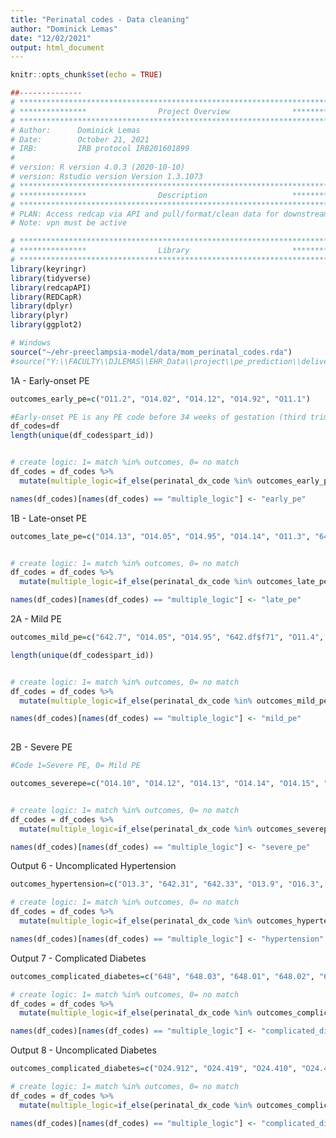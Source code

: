 ```yaml
---
title: "Perinatal codes - Data cleaning"
author: "Dominick Lemas"
date: "12/02/2021"
output: html_document
---
```


```r
knitr::opts_chunk$set(echo = TRUE)
```

```r
##-------------- 
# **************************************************************************** #
# ***************                Project Overview              *************** #
# **************************************************************************** #
# Author:      Dominick Lemas
# Date:        October 21, 2021
# IRB:         IRB protocol IRB201601899  
#
# version: R version 4.0.3 (2020-10-10)
# version: Rstudio version Version 1.3.1073  
# **************************************************************************** #
# ***************                Description                   *************** #
# **************************************************************************** #
# PLAN: Access redcap via API and pull/format/clean data for downstream analysis.
# Note: vpn must be active
```


```r
# **************************************************************************** #
# ***************                Library                       *************** #
# **************************************************************************** #
library(keyringr)
library(tidyverse)
library(redcapAPI)
library(REDCapR)
library(dplyr)
library(plyr)
library(ggplot2)
```


```r
# Windows
source("~/ehr-preeclampsia-model/data/mom_perinatal_codes.rda")
#source("Y:\\FACULTY\\DJLEMAS\\EHR_Data\\project\\pe_prediction\\delivery_linked_v0.rda")

```

1A - Early-onset PE
```r
outcomes_early_pe=c("O11.2", "O14.02", "O14.12", "O14.92", "O11.1")

#Early-onset PE is any PE code before 34 weeks of gestation (third trimester)
df_codes=df
length(unique(df_codes$part_id))


# create logic: 1= match %in% outcomes, 0= no match  
df_codes = df_codes %>%
  mutate(multiple_logic=if_else(perinatal_dx_code %in% outcomes_early_pe, 1, 0)) 

names(df_codes)[names(df_codes) == "multiple_logic"] <- "early_pe"

```

1B - Late-onset PE
```r

outcomes_late_pe=c("O14.13", "O14.05", "O14.95", "O14.14", "O11.3", "642.73", "O14.93", "642.43", "642.44", "642.53", "O14.15", "O14.03", "O14.04", "O11.5", "642.42", "642.54", "O14.94", "642.74", "642.72")


# create logic: 1= match %in% outcomes, 0= no match  
df_codes = df_codes %>%
  mutate(multiple_logic=if_else(perinatal_dx_code %in% outcomes_late_pe, 1, 0)) 

names(df_codes)[names(df_codes) == "multiple_logic"] <- "late_pe"

```

2A - Mild PE
```r
outcomes_mild_pe=c("642.7", "O14.05", "O14.95", "642.df$f71", "O11.4", "O11.9", "O14.90", "O11.3", "642.41", "O11.2", "O14.93", "642.44", "642.4", "643.73", "642.43", "642.4", "642.7", "O14.02", "642.73", "O11.3", "O14.03", "O14.04", "O11.5", "642.42", "014.94", "O14.00", "O14.10", "O14.12", "O14.13", "O14.14", "O14.15", "642.50", "642.5", "642.51", "642.52", "642.53", "642.54")

length(unique(df_codes$part_id))


# create logic: 1= match %in% outcomes, 0= no match  
df_codes = df_codes %>%
  mutate(multiple_logic=if_else(perinatal_dx_code %in% outcomes_mild_pe, 1, 0)) 

names(df_codes)[names(df_codes) == "multiple_logic"] <- "mild_pe"
 
```

2B - Severe PE
```r
#Code 1=Severe PE, 0= Mild PE

outcomes_severepe=c("O14.10", "O14.12", "O14.13", "O14.14", "O14.15", "642.50", "642.5", "642.51", "642.52", "642.53", "642.54")


# create logic: 1= match %in% outcomes, 0= no match  
df_codes = df_codes %>%
  mutate(multiple_logic=if_else(perinatal_dx_code %in% outcomes_severepe, 1, 0)) 

names(df_codes)[names(df_codes) == "multiple_logic"] <- "severe_pe"
```


Output 6 - Uncomplicated Hypertension 
```r

outcomes_hypertension=c("O13.3", "642.31", "642.33", "O13.9", "O16.3", "O16.9", "O16.1", "O16.2", "O13.2", "O13.1")

# create logic: 1= match %in% outcomes, 0= no match  
df_codes = df_codes %>%
  mutate(multiple_logic=if_else(perinatal_dx_code %in% outcomes_hypertension, 1, 0)) 

names(df_codes)[names(df_codes) == "multiple_logic"] <- "hypertension"
```


Output 7 - Complicated Diabetes
```r

outcomes_complicated_diabetes=c("648", "648.03", "648.01", "648.02", "648.04")

# create logic: 1= match %in% outcomes, 0= no match  
df_codes = df_codes %>%
  mutate(multiple_logic=if_else(perinatal_dx_code %in% outcomes_complicated_diabetes, 1, 0)) 

names(df_codes)[names(df_codes) == "multiple_logic"] <- "complicated_diabetes"
```

Output 8 - Uncomplicated Diabetes
```r

outcomes_complicated_diabetes=c("O24.912", "O24.419", "O24.410", "O24.415", "O24.425", "O24.429", "O24.12", "O24.33", "O24.113", "O24.13", "O24.02", "O24.013", "O24.019", "O24.012", "O24.011", "O24.111", "O24.112", "O24.312", "O24.913", "O24.420", "O24.414", "O24.424", "O24.439", "O24.313", "O24.82", "O24.430", "O24.919", "O24.911", "O24.311", "O24.811", "O24.92", "O24.435", "O24.03", "O24.119", "O24.319", "O24.813", "O24.93", "O24.819", "O24.32")

# create logic: 1= match %in% outcomes, 0= no match  
df_codes = df_codes %>%
  mutate(multiple_logic=if_else(perinatal_dx_code %in% outcomes_complicated_diabetes, 1, 0)) 

names(df_codes)[names(df_codes) == "multiple_logic"] <- "complicated_diabetes"
```
